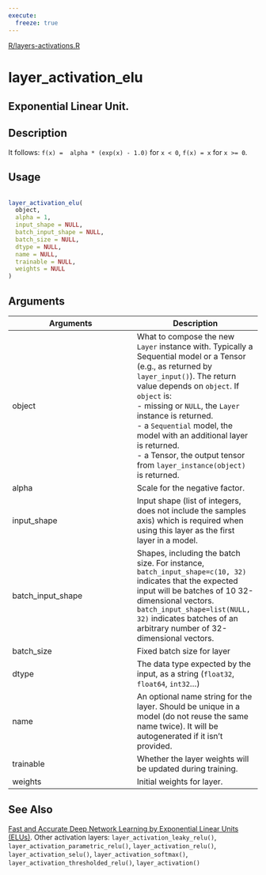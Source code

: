 ```yaml
---
execute:
  freeze: true
---
```


[R/layers-activations.R](https://github.com/rstudio/keras//blob/main/R/layers-activations.R#L156) 

# layer_activation_elu

## Exponential Linear Unit.

## Description
 It follows: `f(x) =  alpha * (exp(x) - 1.0)` for `x < 0`, `f(x) = x` for `x >= 0`. 


## Usage
```r
 
layer_activation_elu( 
  object, 
  alpha = 1, 
  input_shape = NULL, 
  batch_input_shape = NULL, 
  batch_size = NULL, 
  dtype = NULL, 
  name = NULL, 
  trainable = NULL, 
  weights = NULL 
) 
```

## Arguments
|Arguments|Description|
|---|---|
| object | What to compose the new `Layer` instance with. Typically a Sequential model or a Tensor (e.g., as returned by `layer_input()`). The return value depends on `object`. If `object` is:  <br>- missing or `NULL`, the `Layer` instance is returned. <br>- a `Sequential` model, the model with an additional layer is returned. <br>- a Tensor, the output tensor from `layer_instance(object)` is returned.  |
| alpha | Scale for the negative factor. |
| input_shape | Input shape (list of integers, does not include the samples axis) which is required when using this layer as the first layer in a model. |
| batch_input_shape | Shapes, including the batch size. For instance, `batch_input_shape=c(10, 32)` indicates that the expected input will be batches of 10 32-dimensional vectors. `batch_input_shape=list(NULL, 32)` indicates batches of an arbitrary number of 32-dimensional vectors. |
| batch_size | Fixed batch size for layer |
| dtype | The data type expected by the input, as a string (`float32`, `float64`, `int32`...) |
| name | An optional name string for the layer. Should be unique in a model (do not reuse the same name twice). It will be autogenerated if it isn't provided. |
| trainable | Whether the layer weights will be updated during training. |
| weights | Initial weights for layer. |






## See Also
 [Fast and Accurate Deep Network Learning by Exponential Linear Units (ELUs)](https://arxiv.org/abs/1511.07289v1).  Other activation layers:  `layer_activation_leaky_relu()`, `layer_activation_parametric_relu()`, `layer_activation_relu()`, `layer_activation_selu()`, `layer_activation_softmax()`, `layer_activation_thresholded_relu()`, `layer_activation()` 

